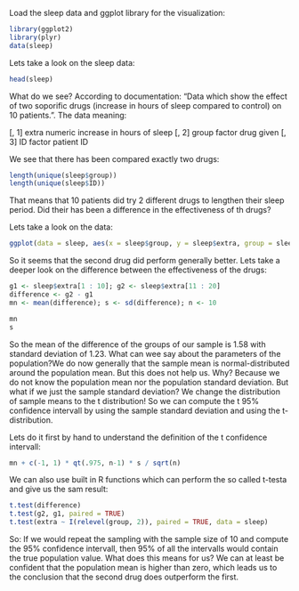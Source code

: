 Load the sleep data and ggplot library for the visualization:
```r
library(ggplot2)
library(plyr)
data(sleep)
```
Lets take a look on the sleep data:
```r
head(sleep)
```
What do we see? According to documentation: "Data which show the effect of two soporific drugs (increase in hours of sleep compared to control) on 10 patients.". The data meaning:

[, 1]   extra	 numeric	 increase in hours of sleep
[, 2]	 group	 factor	 drug given
[, 3]	 ID	 factor	 patient ID

We see that there has been compared exactly two drugs:

```r
length(unique(sleep$group))
length(unique(sleep$ID))
```

That means that 10 patients did try 2 different drugs to lengthen their sleep period. Did their has been a difference in the effectiveness of th drugs?

Lets take a look on the data:

```r
ggplot(data = sleep, aes(x = sleep$group, y = sleep$extra, group = sleep$ID,col=sleep$ID)) + geom_line()+ geom_point()
```

So it seems that the second drug did perform generally better. Lets take a deeper look on the difference between the effectiveness of the drugs:

```r
g1 <- sleep$extra[1 : 10]; g2 <- sleep$extra[11 : 20]
difference <- g2 - g1
mn <- mean(difference); s <- sd(difference); n <- 10

mn
s
```

So the mean of the difference of the groups of our sample is 1.58 with standard deviation of 1.23. What can wee say about the parameters of the population?We do now generally that the sample mean is normal-distributed around the population mean. But this does not help us. Why? Because we do not know the population mean nor the population standard deviation. 
But what if we just the sample standard deviation? We change the distribution of sample means to the t distribution! So we can compute the t 95% confidence intervall by using the sample standard deviation and using the t-distribution. 

Lets do it first by hand to understand the definition of the t confidence intervall:
```r
mn + c(-1, 1) * qt(.975, n-1) * s / sqrt(n)

```

We can also use built in R functions which can perform the so called t-testa and give us the sam result:
```r
t.test(difference)
t.test(g2, g1, paired = TRUE)
t.test(extra ~ I(relevel(group, 2)), paired = TRUE, data = sleep)
```

So: If we would repeat the sampling with the sample size of 10 and compute the 95% confidence intervall, then 95% of all the intervalls would contain the true population value. 
What does this means for us? We can at least be confident that the population mean is higher than zero, which leads us to the conclusion that the second drug does outperform the first.